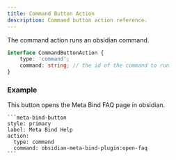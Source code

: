 ```yaml
---
title: Command Button Action
description: Command button action reference.
---
```


The command action runs an obsidian command.

```ts
interface CommandButtonAction {
	type: 'command';
	command: string; // the id of the command to run
}
```

### Example

This button opens the Meta Bind FAQ page in obsidian.

````custom_markdown {5-6}
```meta-bind-button
style: primary
label: Meta Bind Help
action:
  type: command
  command: obsidian-meta-bind-plugin:open-faq
```
````
